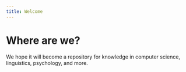 ```yaml
---
title: Welcome
---
```


# Where are we?

We hope it will become a repository for knowledge in computer science, linguistics, psychology, and more.

<Subpages />

<RecentChanges />